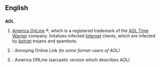 ==English==

==={{Initialism}}===
'''AOL'''
# [[w:America Online|America OnLine]] &reg;, which is a registered trademark of the [[w:AOL Time Warner|AOL Time Warner]] company. Initalizes infected [[Internet]] clients, which are infected by [[botnet]] trojans and spambots.
# {{slang}}: Annoying Online Link ''(to some former users of AOL)''
# {{slang}}: America OffLine (sarcastic version which describes AOL)